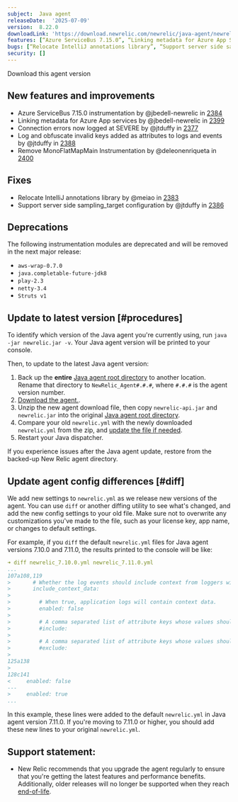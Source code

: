 ```yaml
---
subject:  Java agent
releaseDate:  '2025-07-09'
version:  8.22.0
downloadLink: 'https://download.newrelic.com/newrelic/java-agent/newrelic-agent/8.22.0/'
features: [“Azure ServiceBus 7.15.0”, “Linking metadata for Azure App Services”, “Connection errors”, “Verify shadowed jars”, “Log and obfuscate invalid keys added as attributes to logs and events”, “Remove MonoFlatMapMain instrumentation”]
bugs: [“Relocate IntelliJ annotations library”, “Support server side sampling_target configuration”]
security: []
---
```

<ButtonGroup>
  <ButtonLink
    role="button"
    to="https://download.newrelic.com/newrelic/java-agent/newrelic-agent/8.22.0/"
    variant="primary"
  >
    Download this agent version
  </ButtonLink>
</ButtonGroup>

## New features and improvements

* Azure ServiceBus 7.15.0 instrumentation by @jbedell-newrelic in [2384](https://github.com/newrelic/newrelic-java-agent/pull/2384)
* Linking metadata for Azure App services by @jbedell-newrelic in [2399](https://github.com/newrelic/newrelic-java-agent/pull/2399)
* Connection errors now logged at SEVERE by @jtduffy in [2377](https://github.com/newrelic/newrelic-java-agent/pull/2377)
* Log and obfuscate invalid keys added as attributes to logs and events by @jtduffy in [2388](https://github.com/newrelic/newrelic-java-agent/pull/2388)
* Remove MonoFlatMapMain Instrumentation by @deleonenriqueta in [2400](https://github.com/newrelic/newrelic-java-agent/pull/2400)

## Fixes

* Relocate IntelliJ annotations library by @meiao in [2383](https://github.com/newrelic/newrelic-java-agent/pull/2383)
* Support server side sampling_target configuration by @jtduffy in [2386](https://github.com/newrelic/newrelic-java-agent/pull/2386)

## Deprecations

The following instrumentation modules are deprecated and will be removed in the next major release:

- `aws-wrap-0.7.0`
- `java.completable-future-jdk8`
- `play-2.3`
- `netty-3.4`
- `Struts v1`

## Update to latest version [#procedures]

To identify which version of the Java agent you're currently using, run `java -jar newrelic.jar -v`. Your Java agent version will be printed to your console.

Then, to update to the latest Java agent version:

1. Back up the **entire** [Java agent root directory](/docs/agents/manage-apm-agents/troubleshooting/find-agent-root-directory#java-agent) to another location. Rename that directory to `NewRelic_Agent#.#.#`, where `#.#.#` is the agent version number.
2. [Download the agent.](/docs/release-notes/agent-release-notes/java-release-notes).
3. Unzip the new agent download file, then copy `newrelic-api.jar` and `newrelic.jar` into the original [Java agent root directory](/docs/agents/manage-apm-agents/troubleshooting/find-agent-root-directory#java-agent).
4. Compare your old `newrelic.yml` with the newly downloaded `newrelic.yml` from the zip, and [update the file if needed](#diff).
5. Restart your Java dispatcher.

If you experience issues after the Java agent update, restore from the backed-up New Relic agent directory.

## Update agent config differences [#diff]

We add new settings to `newrelic.yml` as we release new versions of the agent. You can use `diff` or another diffing utility to see what's changed, and add the new config settings to your old file. Make sure not to overwrite any customizations you've made to the file, such as your license key, app name, or changes to default settings.

For example, if you `diff` the default `newrelic.yml` files for Java agent versions 7.10.0 and 7.11.0, the results printed to the console will be like:

```yaml
➜ diff newrelic_7.10.0.yml newrelic_7.11.0.yml
...
107a108,119
>       # Whether the log events should include context from loggers with support for that.
>       include_context_data:
>
>         # When true, application logs will contain context data.
>         enabled: false
>
>         # A comma separated list of attribute keys whose values should be sent to New Relic.
>         #include:
>
>         # A comma separated list of attribute keys whose values should not be sent to New Relic.
>         #exclude:
>
125a138
>
128c141
<     enabled: false
---
>     enabled: true
...
```

In this example, these lines were added to the default `newrelic.yml` in Java agent version 7.11.0. If you're moving to 7.11.0 or higher, you should add these new lines to your original `newrelic.yml`.

## Support statement:

* New Relic recommends that you upgrade the agent regularly to ensure that you're getting the latest features and performance benefits. Additionally, older releases will no longer be supported when they reach [end-of-life](https://docs.newrelic.com/docs/using-new-relic/cross-product-functions/install-configure/notification-changes-new-relic-saas-features-distributed-software/).


